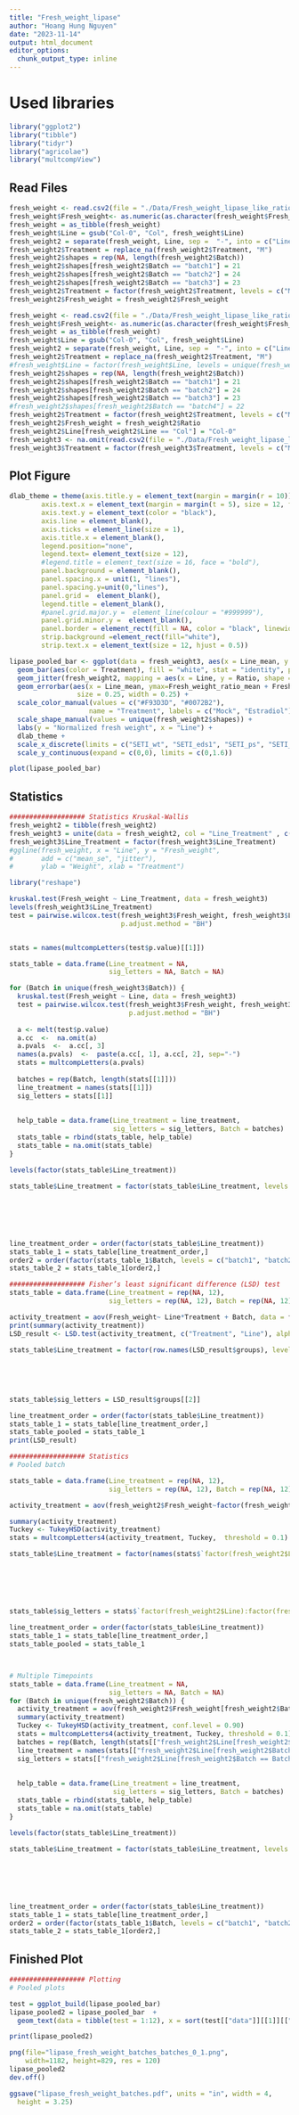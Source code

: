 ```yaml
---
title: "Fresh_weight_lipase"
author: "Hoang Hung Nguyen"
date: "2023-11-14"
output: html_document
editor_options: 
  chunk_output_type: inline
---
```

# Used libraries
```r
library("ggplot2")
library("tibble")
library("tidyr")
library("agricolae")
library("multcompView")

```
## Read Files
```r
fresh_weight <- read.csv2(file = "./Data/Fresh_weight_lipase_like_ratio.csv", header = TRUE, dec = ",", sep = ";", fileEncoding="UTF-8-BOM")[,1:3]
fresh_weight$Fresh_weight<- as.numeric(as.character(fresh_weight$Fresh_weight))
fresh_weight = as_tibble(fresh_weight)
fresh_weight$Line = gsub("Col-0", "Col", fresh_weight$Line)
fresh_weight2 = separate(fresh_weight, Line, sep =  "-", into = c("Line", "Treatment"))
fresh_weight2$Treatment = replace_na(fresh_weight2$Treatment, "M")
fresh_weight2$shapes = rep(NA, length(fresh_weight2$Batch))
fresh_weight2$shapes[fresh_weight2$Batch == "batch1"] = 21
fresh_weight2$shapes[fresh_weight2$Batch == "batch2"] = 24
fresh_weight2$shapes[fresh_weight2$Batch == "batch3"] = 23
fresh_weight2$Treatment = factor(fresh_weight2$Treatment, levels = c("M", "E2"))
fresh_weight2$Fresh_weight = fresh_weight2$Fresh_weight

fresh_weight <- read.csv2(file = "./Data/Fresh_weight_lipase_like_ratio.csv", header = TRUE, dec = ",", sep = ";", fileEncoding="UTF-8-BOM")[,1:4]
fresh_weight$Fresh_weight<- as.numeric(as.character(fresh_weight$Fresh_weight))
fresh_weight = as_tibble(fresh_weight)
fresh_weight$Line = gsub("Col-0", "Col", fresh_weight$Line)
fresh_weight2 = separate(fresh_weight, Line, sep =  "-", into = c("Line", "Treatment"))
fresh_weight2$Treatment = replace_na(fresh_weight2$Treatment, "M")
#fresh_weight$Line = factor(fresh_weight$Line, levels = unique(fresh_weight$Line))
fresh_weight2$shapes = rep(NA, length(fresh_weight2$Batch))
fresh_weight2$shapes[fresh_weight2$Batch == "batch1"] = 21
fresh_weight2$shapes[fresh_weight2$Batch == "batch2"] = 24
fresh_weight2$shapes[fresh_weight2$Batch == "batch3"] = 23
#fresh_weight2$shapes[fresh_weight2$Batch == "batch4"] = 22
fresh_weight2$Treatment = factor(fresh_weight2$Treatment, levels = c("M", "E2"))
fresh_weight2$Fresh_weight = fresh_weight2$Ratio
fresh_weight2$Line[fresh_weight2$Line == "Col"] = "Col-0"
fresh_weight3 <- na.omit(read.csv2(file = "./Data/Fresh_weight_lipase_like_ratio.csv", header = TRUE, dec = ",", sep = ";", fileEncoding="UTF-8-BOM")[,5:12])
fresh_weight3$Treatment = factor(fresh_weight3$Treatment, levels = c("Mock", "E2"))

```
## Plot Figure
```r

dlab_theme = theme(axis.title.y = element_text(margin = margin(r = 10)), text = element_text(size=12), axis.text = element_text(size=12),
        axis.text.x = element_text(margin = margin(t = 5), size = 12, face = "italic", colour = "black", angle = 20, hjust=1),
        axis.text.y = element_text(color = "black"),
        axis.line = element_blank(),
        axis.ticks = element_line(size = 1),
        axis.title.x = element_blank(),
        legend.position="none", 
        legend.text= element_text(size = 12),
        #legend.title = element_text(size = 16, face = "bold"),
        panel.background = element_blank(),
        panel.spacing.x = unit(1, "lines"),
        panel.spacing.y=unit(0,"lines"),
        panel.grid =  element_blank(),
        legend.title = element_blank(),
        #panel.grid.major.y =  element_line(colour = "#999999"),
        panel.grid.minor.y =  element_blank(),
        panel.border = element_rect(fill = NA, color = "black", linewidth = 1),
        strip.background =element_rect(fill="white"),
        strip.text.x = element_text(size = 12, hjust = 0.5))

lipase_pooled_bar <- ggplot(data = fresh_weight3, aes(x = Line_mean, y = Fresh_weight_ratio_mean)) +
  geom_bar(aes(color = Treatment), fill = "white", stat = "identity", position=position_dodge()) +
  geom_jitter(fresh_weight2, mapping = aes(x = Line, y = Ratio, shape = Batch, fill = Treatment, group = Treatment), position= position_jitterdodge(dodge.width = 0.9), alpha = 0.5, color = "grey") +
  geom_errorbar(aes(x = Line_mean, ymax=Fresh_weight_ratio_mean + Fresh_weight_ratio_sd, ymin = Fresh_weight_ratio_mean - Fresh_weight_ratio_sd, color = Treatment), position = position_dodge(0.9),
                 size = 0.25, width = 0.25) +
  scale_color_manual(values = c("#F93D3D", "#0072B2"),
                    name = "Treatment", labels = c("Mock", "Estradiol"))  +
  scale_shape_manual(values = unique(fresh_weight2$shapes)) +
  labs(y = "Normalized fresh weight", x = "Line") +
  dlab_theme +
  scale_x_discrete(limits = c("SETI_wt", "SETI_eds1", "SETI_ps", "SETI_pad4", "SETI_sag101", "Col-0"), labels=c(expression("SETI wt"), expression("SETI" ~ italic("eds1")), expression("SETI" ~ italic("pad4 sag101")), expression("SETI" ~ italic("pad4")), expression("SETI" ~ italic("sag101")), expression("Col-0"))) +
  scale_y_continuous(expand = c(0,0), limits = c(0,1.6)) 

plot(lipase_pooled_bar)
```

## Statistics

```r
################### Statistics Kruskal-Wallis
fresh_weight2 = tibble(fresh_weight2)
fresh_weight3 = unite(data = fresh_weight2, col = "Line_Treatment" , c(Line, Treatment), sep = ":", remove = FALSE)
fresh_weight3$Line_Treatment = factor(fresh_weight3$Line_Treatment)
#ggline(fresh_weight, x = "Line", y = "Fresh_weight", 
#       add = c("mean_se", "jitter"), 
#       ylab = "Weight", xlab = "Treatment")

library("reshape")

kruskal.test(Fresh_weight ~ Line_Treatment, data = fresh_weight3)
levels(fresh_weight3$Line_Treatment)
test = pairwise.wilcox.test(fresh_weight3$Fresh_weight, fresh_weight3$Line_Treatment, paired = FALSE,
                            p.adjust.method = "BH")


stats = names(multcompLetters(test$p.value)[[1]])

stats_table = data.frame(Line_treatment = NA,
                         sig_letters = NA, Batch = NA)

for (Batch in unique(fresh_weight3$Batch)) {
  kruskal.test(Fresh_weight ~ Line, data = fresh_weight3)
  test = pairwise.wilcox.test(fresh_weight3$Fresh_weight, fresh_weight3$Line_Treatment, paired = FALSE,
                              p.adjust.method = "BH")
  
  a <- melt(test$p.value)
  a.cc  <-  na.omit(a)
  a.pvals  <-  a.cc[, 3]
  names(a.pvals)  <-  paste(a.cc[, 1], a.cc[, 2], sep="-")
  stats = multcompLetters(a.pvals)
  
  batches = rep(Batch, length(stats[[1]]))
  line_treatment = names(stats[[1]])
  sig_letters = stats[[1]]
  
  
  help_table = data.frame(Line_treatment = line_treatment,
                          sig_letters = sig_letters, Batch = batches)
  stats_table = rbind(stats_table, help_table)
  stats_table = na.omit(stats_table)
}

levels(factor(stats_table$Line_treatment))

stats_table$Line_treatment = factor(stats_table$Line_treatment, levels = c("SETI_wt:M", "SETI_wt:E2", "SETI_eds1:M",
                                                                           "SETI_eds1:E2",
                                                                           "SETI_ps:M", "SETI_ps:E2",
                                                                           "SETI_pad4:M", "SETI_pad4:E2", 
                                                                           "SETI_sag101:M", "SETI_sag101:E2",
                                                                           "Col:M", "Col:E2"))

line_treatment_order = order(factor(stats_table$Line_treatment))
stats_table_1 = stats_table[line_treatment_order,]
order2 = order(factor(stats_table_1$Batch, levels = c("batch1", "batch2", "batch3", "batch4")))
stats_table_2 = stats_table_1[order2,]
```

```r
################### Fisher’s least significant difference (LSD) test
stats_table = data.frame(Line_treatment = rep(NA, 12),
                         sig_letters = rep(NA, 12), Batch = rep(NA, 12))

activity_treatment = aov(Fresh_weight~ Line*Treatment + Batch, data = fresh_weight2)
print(summary(activity_treatment))
LSD_result <- LSD.test(activity_treatment, c("Treatment", "Line"), alpha = 0.05)

stats_table$Line_treatment = factor(row.names(LSD_result$groups), levels = c("M:SETI_wt", "E2:SETI_wt", "M:SETI_eds1",
                                                                           "E2:SETI_eds1",
                                                                           "M:SETI_ps", "E2:SETI_ps",
                                                                           "M:SETI_pad4", "E2:SETI_pad4", 
                                                                           "M:SETI_sag101", "E2:SETI_sag101",
                                                                           "M:Col", "E2:Col"))
stats_table$sig_letters = LSD_result$groups[[2]]

line_treatment_order = order(factor(stats_table$Line_treatment))
stats_table_1 = stats_table[line_treatment_order,]
stats_table_pooled = stats_table_1 
print(LSD_result)
```

```r
################### Statistics
# Pooled batch

stats_table = data.frame(Line_treatment = rep(NA, 12),
                         sig_letters = rep(NA, 12), Batch = rep(NA, 12))

activity_treatment = aov(fresh_weight2$Fresh_weight~factor(fresh_weight2$Line)*factor(fresh_weight2$Treatment) + factor(fresh_weight2$Batch))

summary(activity_treatment)
Tuckey <- TukeyHSD(activity_treatment)
stats = multcompLetters4(activity_treatment, Tuckey,  threshold = 0.1)

stats_table$Line_treatment = factor(names(stats$`factor(fresh_weight2$Line):factor(fresh_weight2$Treatment)`[[1]]), levels = c("SETI_wt:M", "SETI_wt:E2", "SETI_eds1:M",
                                                                           "SETI_eds1:E2",
                                                                           "SETI_ps:M", "SETI_ps:E2",
                                                                           "SETI_pad4:M", "SETI_pad4:E2", 
                                                                           "SETI_sag101:M", "SETI_sag101:E2",
                                                                           "Col:M", "Col:E2"))

stats_table$sig_letters = stats$`factor(fresh_weight2$Line):factor(fresh_weight2$Treatment)`[[1]]

line_treatment_order = order(factor(stats_table$Line_treatment))
stats_table_1 = stats_table[line_treatment_order,]
stats_table_pooled = stats_table_1 



# Multiple Timepoints
stats_table = data.frame(Line_treatment = NA,
                         sig_letters = NA, Batch = NA)
for (Batch in unique(fresh_weight2$Batch)) {
  activity_treatment = aov(fresh_weight2$Fresh_weight[fresh_weight2$Batch== Batch] ~ fresh_weight2$Line[fresh_weight2$Batch== Batch] * fresh_weight2$Treatment[fresh_weight2$Batch== Batch])
  summary(activity_treatment)
  Tuckey <- TukeyHSD(activity_treatment, conf.level = 0.90)
  stats = multcompLetters4(activity_treatment, Tuckey, threshold = 0.1)
  batches = rep(Batch, length(stats[["fresh_weight2$Line[fresh_weight2$Batch == Batch]:fresh_weight2$Treatment[fresh_weight2$Batch == Batch]"]][[1]]))
  line_treatment = names(stats[["fresh_weight2$Line[fresh_weight2$Batch == Batch]:fresh_weight2$Treatment[fresh_weight2$Batch == Batch]"]][[1]])
  sig_letters = stats[["fresh_weight2$Line[fresh_weight2$Batch == Batch]:fresh_weight2$Treatment[fresh_weight2$Batch == Batch]"]][[1]]
  
  
  help_table = data.frame(Line_treatment = line_treatment,
                          sig_letters = sig_letters, Batch = batches)
  stats_table = rbind(stats_table, help_table)
  stats_table = na.omit(stats_table)
}

levels(factor(stats_table$Line_treatment))

stats_table$Line_treatment = factor(stats_table$Line_treatment, levels = c("SETI_wt:M", "SETI_wt:E2", "SETI_eds1:M",
                                                                           "SETI_eds1:E2",
                                                                           "SETI_ps:M", "SETI_ps:E2",
                                                                           "SETI_pad4:M", "SETI_pad4:E2", 
                                                                           "SETI_sag101:M", "SETI_sag101:E2",
                                                                           "Col:M", "Col:E2"))

line_treatment_order = order(factor(stats_table$Line_treatment))
stats_table_1 = stats_table[line_treatment_order,]
order2 = order(factor(stats_table_1$Batch, levels = c("batch1", "batch2", "batch3", "batch4")))
stats_table_2 = stats_table_1[order2,]

```

## Finished Plot

```r
################### Plotting
# Pooled plots

test = ggplot_build(lipase_pooled_bar)
lipase_pooled2 = lipase_pooled_bar  +
  geom_text(data = tibble(test = 1:12), x = sort(test[["data"]][[1]][["x"]]), y = test[["data"]][[3]][["ymax"]][order(test[["data"]][[1]][["x"]])] + 0.05, label = stats_table_pooled$sig_letters, size = 3, color = "black", inherit.aes = FALSE) 

print(lipase_pooled2)
```

```r
png(file="lipase_fresh_weight_batches_batches_0_1.png",
    width=1182, height=829, res = 120)
lipase_pooled2
dev.off()

ggsave("lipase_fresh_weight_batches.pdf", units = "in", width = 4,
  height = 3.25)
```